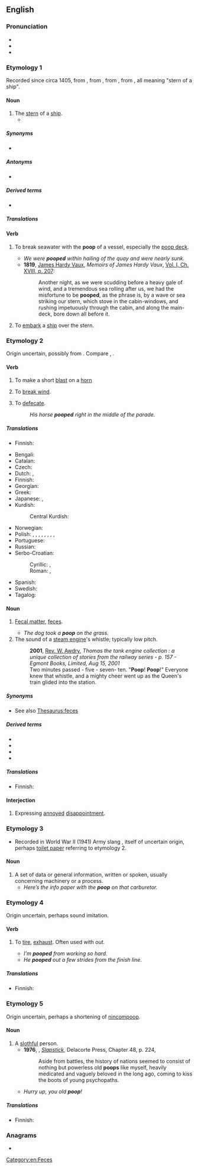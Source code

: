 ==English==

===Pronunciation===
* {{IPA|/puːp/|lang=en}}
* {{audio|En-ca-poop.ogg|Audio (CA)|lang=en}}
* {{rhymes|uːp|lang=en}}

===Etymology 1===
Recorded since circa 1405, from {{der|en|frm|poupe}}, from {{der|en|it|poppa}}, from {{der|en|VL.|*puppa}}, from {{der|en|la|puppis}}, all meaning "stern of a ship".

====Noun====
{{en-noun|~}}

# The [[stern]] of a [[ship]].
#* {{seeCites}}

=====Synonyms=====
* {{l|en|stern}}

=====Antonyms=====
* {{l|en|bow}}

=====Derived terms=====
* {{l|en|poop deck}}

=====Translations=====
{{trans-see|stern}}

====Verb====
{{en-verb}}

# {{lb|en|transitive}} To break seawater with the '''poop''' of a vessel, especially the [[poop deck]].
#* ''We were '''pooped''' within hailing of the quay and were nearly sunk.''
#* '''1819''', [[w:James Hardy Vaux|James Hardy Vaux]], ''Memoirs of James Hardy Vaux'', [[s:Memoirs of James Hardy Vaux/Volume 1/Chapter 18#207|Vol. I, Ch. XVIII, p. 207]]:
#*: Another night, as we were scudding before a heavy gale of wind, and a tremendous sea rolling after us, we had the misfortune to be '''pooped''', as the phrase is, by a wave or sea striking our stern, which stove in the cabin-windows, and rushing impetuously through the cabin, and along the main-deck, bore down all before it.
# {{lb|en|transitive}} To [[embark]] a [[ship]] over the stern.

===Etymology 2===
Origin uncertain, possibly from {{etyl|enm|en}} {{m|enm|poupen}}. Compare {{cog|nl|poepen|t=to defecate}}, {{cog|nds-de|pupen|t=to fart; break wind}}.

====Verb====
{{en-verb}}

# {{lb|en|obsolete|intransitive}} To make a short [[blast]] on a [[horn]] {{defdate|from late 14th c.}}
# {{lb|en|obsolete|intransitive}} To [[break wind]]. {{defdate|from 18th c.}}
# {{lb|en|informal|childish|intransitive}} To [[defecate]].
#: ''His horse '''pooped''' right in the middle of the parade.''

=====Translations=====
{{trans-top|to make a short blast}}
* Finnish: {{t|fi|töräyttää}}
{{trans-mid}}
{{trans-bottom}}

{{trans-see|to break wind|break wind}}

{{trans-top|to defecate}}
* Bengali: {{t|bn|হাগা}}
* Catalan: {{t+|ca|cagar}}
* Czech: {{t+|cs|kakat|impf}}
* Dutch: {{t-check|nl|[[kakken]] [[poepen]]}} <!-- was "[[kakken]] [[poepen]]" - assumed sum-of-parts; if an idiom, remove the wikilinks to the individual words. see [[User:Kephir/gadgets/xte#Translation_fixing]] -->, {{t-check|nl|schijten}}
* Finnish: {{t+|fi|kakata}}
* Georgian: {{t-needed|ka}}
* Greek: {{t|el|κάνω κακά}}
* Japanese: {{t+|ja|うんち|tr=unchi suru|alt=うんちする}}, {{t+|ja|うんこ|tr=unko suru|alt=うんこする}}
* Kurdish:
*: Central Kurdish: {{t|ckb|گوو کردن}}
{{trans-mid}}
* Norwegian: {{t|no|bæsje}}
* Polish: {{t+|pl|srać}}, {{t|pl|załatwiać się}}, {{t|pl|defekować}}, {{t|pl|oddawać kał}}, {{t|pl|oddawać stolec}}, {{t|pl|robić kupę}}, {{t|pl|wydalać kał}}, {{t|pl|wypróżniać się}}, {{t|pl|spuszczać kreta}}
* Portuguese: {{t|pt|fazer cocô}}
* Russian: {{t+|ru|ка́кать}}
* Serbo-Croatian:
*: Cyrillic: {{t|sh|ка́кити}}, {{t|sh|ка̏кати}}
*: Roman: {{t+|sh|kákiti}}, {{t+|sh|kȁkati}}
* Spanish: {{t+|es|cagar}}
* Swedish: {{t+|sv|bajsa}}
* Tagalog: {{t|tl|pagjebs}}
{{trans-bottom}}

====Noun====
{{en-noun|~}}

# {{lb|en|informal|often|childish}} [[fecal matter|Fecal matter]], [[feces]]. {{defdate|from the 18th c.}}
#* ''The dog took a '''poop''' on the grass.''
# The sound of a [[steam engine]]'s whistle; typically low pitch.
#: '''2001''', [[w:Rev. W. Awdry|Rev. W. Awdry]], ''Thomas the tank engine collection : a unique collection of stories from the railway series - p. 157 - Egmont Books, Limited, Aug 15, 2001''
#: Two minutes passed - five - seven- ten. "'''Poop'''! '''Poop'''!" Everyone knew that whistle, and a mighty cheer went up as the Queen's train glided into the station.

=====Synonyms=====
* See also [[Thesaurus:feces]]

=====Derived terms=====
* {{l|en|pooper}}
* {{l|en|pooper scooper}}
* {{l|en|poopsicle}}
* {{l|en|YouTube poop}}

=====Translations=====
{{trans-see|feces|poo}}

{{trans-top|low-pitch sound of a whistle}}
* Finnish: {{t+|fi|tuut}}
{{trans-mid}}
{{trans-bottom}}

====Interjection====
{{en-intj}}

# {{lb|en|childish|euphemism}} Expressing [[annoyed]] [[disappointment]].

===Etymology 3===
* Recorded in World War II (1941) Army slang {{m|en|poop sheet||up-to-date information}}, itself of uncertain origin, perhaps [[toilet paper]] referring to etymology 2.

====Noun====
{{en-noun|-}}

# A set of data or general information, written or spoken, usually concerning machinery or a process.
#* ''Here’s the info paper with the '''poop''' on that carburetor.''

===Etymology 4===
Origin uncertain, perhaps sound imitation.

====Verb====
{{en-verb}}

# {{lb|en|transitive}} To [[tire]], [[exhaust]]. Often used with ''out''. {{defdate|from early 20th c.}}
#* ''I'm '''pooped''' from working so hard.''
#* ''He '''pooped''' out a few strides from the finish line.''

=====Translations=====
{{trans-top|to tire, exhaust}}
* Finnish: {{t+|fi|väsähtää}}
{{trans-mid}}
{{trans-bottom}}

===Etymology 5===
Origin uncertain, perhaps a shortening of [[nincompoop]].

====Noun====
{{en-noun}}

# A [[slothful]] person.
#* '''1976''', {{w|Kurt Vonnegut}}, ''[[w:Slapstick (novel)|Slapstick]]'', Delacorte Press, Chapter 48, p. 224,
#*: Aside from battles, the history of nations seemed to consist of nothing but powerless old '''poops''' like myself, heavily medicated and vaguely beloved in the long ago, coming to kiss the boots of young psychopaths.
#* ''Hurry up, you old '''poop'''!''

=====Translations=====
{{trans-top|slothful person}}
* Finnish: {{t+|fi|vätys}}
{{trans-mid}}
{{trans-bottom}}

===Anagrams===
* {{anagrams|en|oppo|po-po|popo}}

[[Category:en:Feces]]
